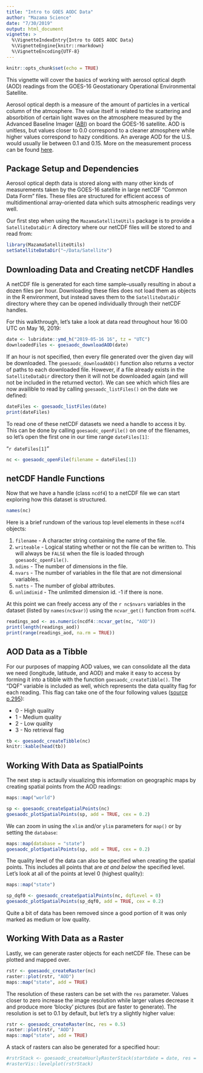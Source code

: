 ```yaml
---
title: "Intro to GOES AODC Data"
author: "Mazama Science"
date: "7/30/2019"
output: html_document
vignette: >
  %\VignetteIndexEntry{Intro to GOES AODC Data}
  %\VignetteEngine{knitr::rmarkdown}
  %\VignetteEncoding{UTF-8}
---
```


```r
knitr::opts_chunk$set(echo = TRUE)
```

This vignette will cover the basics of working with aerosol optical depth (AOD) 
readings from the GOES-16 Geostationary Operational Environmental Satellite. 

Aerosol optical depth is a measure of the amount of particles in a vertical 
column of the atmosphere. The value itself is related to the scattering and 
absorbition of certain light waves on the atmosphere measured by the Advanced 
Baseline Imager ([ABI](https://www.goes-r.gov/spacesegment/abi.html)) on board 
the GOES-16 satellite. AOD is unitless, but values closer to 0.0 correspond to 
a cleaner atmosphere while higher values correspond to hazy conditions. An 
average AOD for the U.S. would usually lie between 0.1 and 0.15. More on the 
measurement process can be found 
[here](https://www.star.nesdis.noaa.gov/goesr/product_aero_aod.php).

## Package Setup and Dependencies

Aerosol optical depth data is stored along with many other kinds of measurements
taken by the GOES-16 satellite in large netCDF "Common Data Form" files. These 
files are structured for efficient access of multidimentional array-oriented 
data which suits atmospheric readings very well. 

Our first step when using the `MazamaSatelliteUtils` package is to provide a 
`SatelliteDataDir`: A directory where our netCDF files will be stored to and 
read from:

```r
library(MazamaSatelliteUtils)
setSatelliteDataDir("~/Data/Satellite")
```

## Downloading Data and Creating netCDF Handles

A netCDF file is generated for each time sample--usually resulting in about a 
dozen files per hour. Downloading these files does not load them as objects in 
the R environment, but instead saves them to the `SatelliteDataDir` directory 
where they can be opened individually through their netCDF handles.

For this walkthrough, let's take a look at data read throughout hour 16:00 UTC 
on May 16, 2019:

```r
date <- lubridate::ymd_h("2019-05-16 16", tz = "UTC")
downloadedFiles <- goesaodc_downloadAOD(date)
```

If an hour is not specified, then every file generated over the given day will
be downloaded. The `goesaodc_downloadAOD()` function also returns a vector of
paths to each downloaded file. However, if a file already exists in the 
`SatelliteDataDir` directory then it will not be downloaded again (and will not
be included in the returned vector). We can see which which files are now 
availible to read by calling `goesaodc_listFiles()` on the date we defined:

```r
dateFiles <- goesaodc_listFiles(date)
print(dateFiles)
```

To read one of these netCDF datasets we need a handle to access it by. This 
can be done by calling `goesaodc_openFile()` on one of the filenames, so let's
open the first one in our time range `dateFiles[1]`:

"`r dateFiles[1]`"

```r
nc <- goesaodc_openFile(filename = dateFiles[1])
```

## netCDF Handle Functions

Now that we have a handle (class `ncdf4`) to a netCDF file we can start 
exploring how this dataset is structured.

```r
names(nc)
```

Here is a brief rundown of the various top level elements in these `ncdf4` 
objects:

1. `filename` - A character string containing the name of the file.
2. `writeable` - Logical stating whether or not the file can be written to. This 
will always be `FALSE` when the file is loaded through `goesaodc_openFile()`.
3. `ndims` - The number of dimensions in the file.
4. `nvars` - The number of variables in the file that are not dimensional
variables.
5. `natts` - The number of global attributes.
6. `unlimdimid` - The unlimited dimension id. -1 if there is none.

At this point we can freely access any of the `r nc$nvars` variables in the 
dataset (listed by `names(nc$var)`) using the `ncvar_get()` 
function from `ncdf4`.

```r
readings_aod <- as.numeric(ncdf4::ncvar_get(nc, "AOD"))
print(length(readings_aod))
print(range(readings_aod, na.rm = TRUE))
```

## AOD Data as a Tibble

For our purposes of mapping AOD values, we can consolidate all the data we 
need (longitude, latitude, and AOD) and make it easy to access by forming it 
into a tibble with the function `goesaodc_createTibble()`. The "DQF" variable is
included as well, which represents the data quality flag for each reading. This
flag can take one of the four following values 
([source p.295](https://www.goes-r.gov/products/docs/PUG-L2+-vol5.pdf)):

* 0 - High quality
* 1 - Medium quality
* 2 - Low quality
* 3 - No retrieval flag

```r
tb <- goesaodc_createTibble(nc)
knitr::kable(head(tb))
```

## Working With Data as SpatialPoints

The next step is actaully visualizing this information on geographic maps by
creating spatial points from the AOD readings:

```r
maps::map("world")

sp <- goesaodc_createSpatialPoints(nc)
goesaodc_plotSpatialPoints(sp, add = TRUE, cex = 0.2)
```

We can zoom in using the `xlim` and/or `ylim` parameters for `map()` or by 
setting the `database`:

```r
maps::map(database = "state")
goesaodc_plotSpatialPoints(sp, add = TRUE, cex = 0.2)
```

The quality level of the data can also be specified when creating the spatial 
points. This includes all points that are *at and below* the specified level. 
Let's look at all of the points at level 0 (highest quality):

```r
maps::map("state")

sp_dqf0 <- goesaodc_createSpatialPoints(nc, dqfLevel = 0)
goesaodc_plotSpatialPoints(sp_dqf0, add = TRUE, cex = 0.2)
```

Quite a bit of data has been removed since a good portion of it was only marked
as medium or low quality.

## Working With Data as a Raster

Lastly, we can generate raster objects for each netCDF file. These can be 
plotted and mapped over.

```r
rstr <- goesaodc_createRaster(nc)
raster::plot(rstr, "AOD")
maps::map("state", add = TRUE)
```

The resolution of these rasters can be set with the `res` parameter. Values
closer to zero increase the image resolution while larger values decrease it and
produce more 'blocky' pictures (but are faster to generate). The resolution is 
set to 0.1 by default, but let's try a slightly higher value:

```r
rstr <- goesaodc_createRaster(nc, res = 0.5)
raster::plot(rstr, "AOD")
maps::map("state", add = TRUE)
```

A stack of rasters can also be generated for a specified hour:

```r
#rstrStack <- goesaodc_createHourlyRasterStack(startdate = date, res = 1.0)
#rasterVis::levelplot(rstrStack)
```